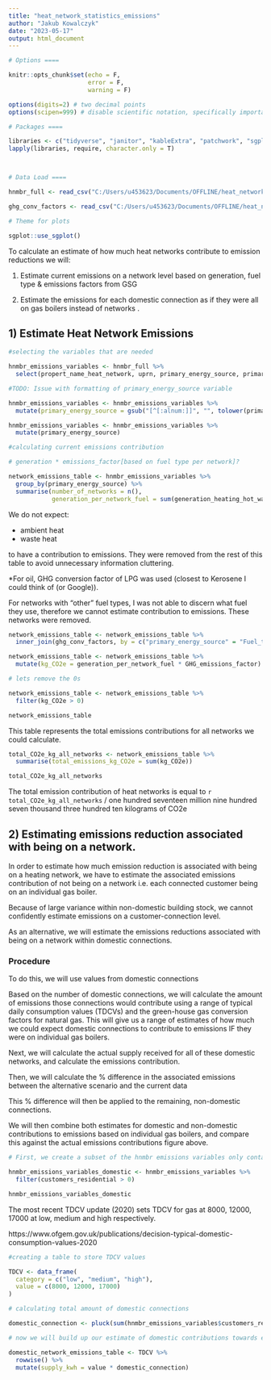 ```yaml
---
title: "heat_network_statistics_emissions"
author: "Jakub Kowalczyk"
date: "2023-05-17"
output: html_document
---
```


```r
# Options ==== 

knitr::opts_chunk$set(echo = F, 
                      error = F, 
                      warning = F)

options(digits=2) # two decimal points 
options(scipen=999) # disable scientific notation, specifically important for unique property reference numbers (UPRNs)

# Packages ==== 

libraries <- c("tidyverse", "janitor", "kableExtra", "patchwork", "sgplot")
lapply(libraries, require, character.only = T)



# Data Load ====

hnmbr_full <- read_csv("C:/Users/u453623/Documents/OFFLINE/heat_network_statistics/data/HNMBR_2018-2022_CLEANED.csv")

ghg_conv_factors <- read_csv("C:/Users/u453623/Documents/OFFLINE/heat_network_statistics/data/ghg_conv_factors.csv")

# Theme for plots

sgplot::use_sgplot()
```

To calculate an estimate of how much heat networks contribute to emission reductions we will: 

1) Estimate current emissions on a network level based on generation, fuel type & emissions factors from GSG 

2) Estimate the emissions for each domestic connection as if they were all on gas boilers instead of networks .

## 1) Estimate Heat Network Emissions 

```r

#selecting the variables that are needed 

hnmbr_emissions_variables <- hnmbr_full %>% 
  select(propert_name_heat_network, uprn, primary_energy_source, primary_tech_type, generation_heating_hot_water, customers_residential, total_customers, heat_network_customers)

```

```r
#TODO: Issue with formatting of primary_energy_source variable

hnmbr_emissions_variables <- hnmbr_emissions_variables %>% 
  mutate(primary_energy_source = gsub("[^[:alnum:]]", "", tolower(primary_energy_source)))

hnmbr_emissions_variables <- hnmbr_emissions_variables %>% 
  mutate(primary_energy_source)


```


```r

#calculating current emissions contribution 

# generation * emissions_factor[based on fuel type per network]? 

network_emissions_table <- hnmbr_emissions_variables %>% 
  group_by(primary_energy_source) %>% 
  summarise(number_of_networks = n(), 
            generation_per_network_fuel = sum(generation_heating_hot_water, na.rm = T))

```

We do not expect: 

- ambient heat 
- waste heat 

to have a contribution to emissions. They were removed from the rest of this table to avoid unnecessary information cluttering. 

*For oil, GHG conversion factor of LPG was used (closest to Kerosene I could think of (or Google)). 

For networks with "other" fuel types, I was not able to discern what fuel they use, therefore we cannot estimate contribution to emissions. These networks were removed. 

```r
network_emissions_table <- network_emissions_table %>% 
  inner_join(ghg_conv_factors, by = c("primary_energy_source" = "Fuel_type")) 

network_emissions_table <- network_emissions_table %>% 
  mutate(kg_CO2e = generation_per_network_fuel * GHG_emissions_factor)

# lets remove the 0s

network_emissions_table <- network_emissions_table %>% 
  filter(kg_CO2e > 0)

network_emissions_table
```

This table represents the total emissions contributions for all networks we could calculate. 


```r

total_CO2e_kg_all_networks <- network_emissions_table %>% 
  summarise(total_emissions_kg_CO2e = sum(kg_CO2e))

total_CO2e_kg_all_networks

```

The total emission contribution of heat networks is equal to `r total_CO2e_kg_all_networks` / one hundred seventeen million nine hundred seven thousand three hundred ten kilograms of CO2e

## 2) Estimating emissions reduction associated with being on a network. 

In order to estimate how much emission reduction is associated with being on a heating network, we have to estimate the associated emissions contribution of not being on a network i.e. each connected customer being on an individual gas boiler. 

Because of large variance within non-domestic building stock, we cannot confidently estimate emissions on a customer-connection level. 

As an alternative, we will estimate the emissions reductions associated with being on a network within domestic connections.

### Procedure

To do this, we will use values from domestic connections 

Based on the number of domestic connections, we will calculate the amount of emissions those connections would contribute using a range of typical daily consumption values (TDCVs) and the green-house gas conversion factors for natural gas. This will give us a range of estimates of how much we could expect domestic connections to contribute to emissions IF they were on individual gas boilers. 

Next, we will calculate the actual supply received for all of these domestic networks, and calculate the emissions contribution. 

Then, we will calculate the % difference in the associated emissions between the alternative scenario and the current data

This % difference will then be applied to the remaining, non-domestic connections. 

We will then combine both estimates for domestic and non-domestic contributions to emissions based on individual gas boilers, and compare this against the actual emissions contributions figure above. 

```r
# First, we create a subset of the hnmbr emissions variables only containing domestic connections 

hnmbr_emissions_variables_domestic <- hnmbr_emissions_variables %>% 
  filter(customers_residential > 0)

hnmbr_emissions_variables_domestic

```

The most recent TDCV update (2020) sets TDCV for gas at 8000, 12000, 17000 at low, medium and high respectively.

https://www.ofgem.gov.uk/publications/decision-typical-domestic-consumption-values-2020

```r

#creating a table to store TDCV values

TDCV <- data_frame(
  category = c("low", "medium", "high"), 
  value = c(8000, 12000, 17000)
)

```

```r

# calculating total amount of domestic connections 

domestic_connection <- pluck(sum(hnmbr_emissions_variables$customers_residential))

```

```r

# now we will build up our estimate of domestic contributions towards emissions 

domestic_network_emissions_table <- TDCV %>% 
  rowwise() %>% 
  mutate(supply_kwh = value * domestic_connection)
```



